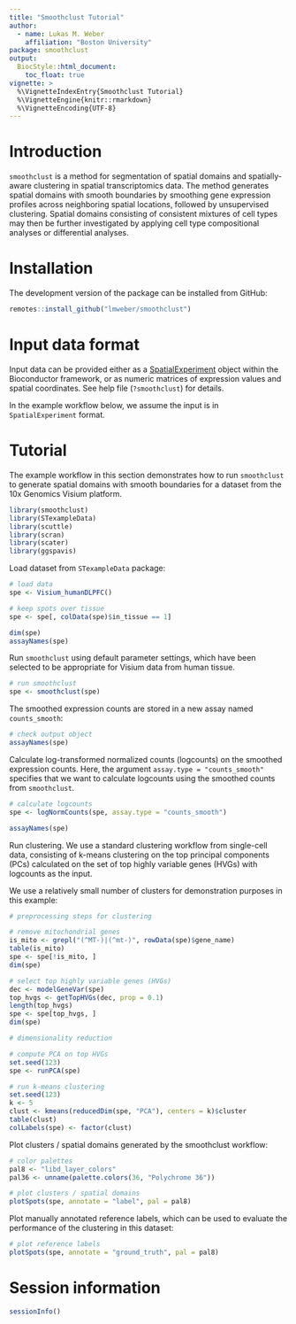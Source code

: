 ```yaml
---
title: "Smoothclust Tutorial"
author: 
  - name: Lukas M. Weber
    affiliation: "Boston University"
package: smoothclust
output: 
  BiocStyle::html_document: 
    toc_float: true
vignette: >
  %\VignetteIndexEntry{Smoothclust Tutorial}
  %\VignetteEngine{knitr::rmarkdown}
  %\VignetteEncoding{UTF-8}
---
```



# Introduction

`smoothclust` is a method for segmentation of spatial domains and spatially-aware clustering in spatial transcriptomics data. The method generates spatial domains with smooth boundaries by smoothing gene expression profiles across neighboring spatial locations, followed by unsupervised clustering. Spatial domains consisting of consistent mixtures of cell types may then be further investigated by applying cell type compositional analyses or differential analyses.


# Installation

The development version of the package can be installed from GitHub:

```r
remotes::install_github("lmweber/smoothclust")
```


# Input data format

Input data can be provided either as a [SpatialExperiment](https://bioconductor.org/packages/SpatialExperiment) object within the Bioconductor framework, or as numeric matrices of expression values and spatial coordinates. See help file (`?smoothclust`) for details.

In the example workflow below, we assume the input is in `SpatialExperiment` format.


# Tutorial

The example workflow in this section demonstrates how to run `smoothclust` to generate spatial domains with smooth boundaries for a dataset from the 10x Genomics Visium platform.

```r
library(smoothclust)
library(STexampleData)
library(scuttle)
library(scran)
library(scater)
library(ggspavis)
```


Load dataset from `STexampleData` package:

```r
# load data
spe <- Visium_humanDLPFC()

# keep spots over tissue
spe <- spe[, colData(spe)$in_tissue == 1]

dim(spe)
assayNames(spe)
```


Run `smoothclust` using default parameter settings, which have been selected to be appropriate for Visium data from human tissue.

```r
# run smoothclust
spe <- smoothclust(spe)
```


The smoothed expression counts are stored in a new assay named `counts_smooth`:

```r
# check output object
assayNames(spe)
```


Calculate log-transformed normalized counts (logcounts) on the smoothed expression counts. Here, the argument `assay.type = "counts_smooth"` specifies that we want to calculate logcounts using the smoothed counts from `smoothclust`.

```r
# calculate logcounts
spe <- logNormCounts(spe, assay.type = "counts_smooth")

assayNames(spe)
```


Run clustering. We use a standard clustering workflow from single-cell data, consisting of k-means clustering on the top principal components (PCs) calculated on the set of top highly variable genes (HVGs) with logcounts as the input.

We use a relatively small number of clusters for demonstration purposes in this example:

```r
# preprocessing steps for clustering

# remove mitochondrial genes
is_mito <- grepl("(^MT-)|(^mt-)", rowData(spe)$gene_name)
table(is_mito)
spe <- spe[!is_mito, ]
dim(spe)

# select top highly variable genes (HVGs)
dec <- modelGeneVar(spe)
top_hvgs <- getTopHVGs(dec, prop = 0.1)
length(top_hvgs)
spe <- spe[top_hvgs, ]
dim(spe)
```

```r
# dimensionality reduction

# compute PCA on top HVGs
set.seed(123)
spe <- runPCA(spe)
```

```r
# run k-means clustering
set.seed(123)
k <- 5
clust <- kmeans(reducedDim(spe, "PCA"), centers = k)$cluster
table(clust)
colLabels(spe) <- factor(clust)
```


Plot clusters / spatial domains generated by the smoothclust workflow:

```r
# color palettes
pal8 <- "libd_layer_colors"
pal36 <- unname(palette.colors(36, "Polychrome 36"))

# plot clusters / spatial domains
plotSpots(spe, annotate = "label", pal = pal8)
```


Plot manually annotated reference labels, which can be used to evaluate the performance of the clustering in this dataset:

```r
# plot reference labels
plotSpots(spe, annotate = "ground_truth", pal = pal8)
```


# Session information

```r
sessionInfo()
```
